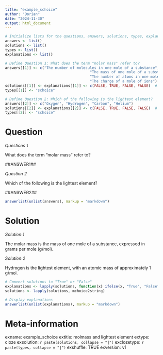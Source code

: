 ```yaml
---
title: "example_schoice"
author: "Dorian"
date: "2024-11-30"
output: html_document
---
```


```r
# Initialize lists for the questions, answers, solutions, types, explanations (tolerances are not needed if there are no numeric questions)
answers <- list()
solutions <- list()
types <- list()
explanations <- list()

# Define Question 1: What does the term "molar mass" refer to?
answers[[1]] <- c("The number of molecules in one mole of a substance",
                                       "The mass of one mole of a substance",
                                       "The number of atoms in one mole of a substance",
                                       "The charge of a mole of ions")
solutions[[1]] <- explanations[[1]] <- c(FALSE, TRUE, FALSE, FALSE)  # The second option is correct
types[[1]] <- "schoice"

# Define Question 2: Which of the following is the lightest element?
answers[[2]] <- c("Oxygen", "Hydrogen", "Carbon", "Helium")
solutions[[2]] <- explanations[[2]] <- c(FALSE, TRUE, FALSE, FALSE)  # The second option (Hydrogen) is correct
types[[2]] <- "schoice"

```

Question
========

*Questions 1*

What does the term "molar mass" refer to?

##ANSWER1##

*Question 2*

Which of the following is the lightest element?

##ANSWER2##

```r
answerlist(unlist(answers), markup = "markdown")

```

Solution
========

*Solution 1*

The molar mass is the mass of one mole of a substance, expressed in grams per mole (g/mol).

*Solution 2*

Hydrogen is the lightest element, with an atomic mass of approximately 1 g/mol.


```r
# Convert solutions to "True" or "False"
explanations <- lapply(solutions, function(x) ifelse(x, "True", "False"))
solutions <- lapply(solutions, mchoice2string)

# Display explanations
answerlist(unlist(explanations), markup = "markdown")

```


Meta-information
================
exname: example_schoice
extitle: molmass and lightest element
extype: cloze
exsolution: `r paste(solutions, collapse = "|")`
exclozetype: `r paste(types, collapse = "|")`
exshuffle: TRUE
exversion: v1